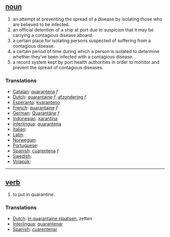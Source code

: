== [[noun]] ==
# an attempt at preventing the spread of a disease by isolating those who are believed to be infected.
# an official detention of a ship at port due to suspicion that it may be carrying a contagious disease aboard.
# a certain place for isolating persons suspected of suffering from a contagious disease.
# a certain period of time during which a person is isolated to determine whether they've been infected with a contagious disease.
# a record system kept by port health authorities in order to monitor and prevent the spread of contagious diseases.

=== Translations ===
*[[Catalan]]: [[quarantena]] ''f''
*[[Dutch]]: [[quarantaine]] ''f'', [[afzondering]] ''f''
*[[Esperanto]]: [[kvaranteno]]
*[[French]]: [[quarantaine]] ''f''
*[[German]]: [[Quarantäne]] ''f''
*[[Indonesian]]: [[karantina]]
*[[Interlingua]]: [[quarantena]]
*[[Italian]]: [[]]
*[[Latin]]: [[]]
*[[Norwegian]]: [[]]
*[[Portuguese]]: [[]]
*[[Spanish]]: [[cuarentena]] ''f''
*[[Swedish]]: [[]]
*[[Volapük]]: [[]]

----

== [[verb]] ==
# to put in quarantine.

=== Translations ===
*[[Dutch]]: [[in quarantaine plaatsen]], zetten
*[[Interlingua]]: [[quarantenar]]
*[[Spanish]]: [[cuarentenar]]